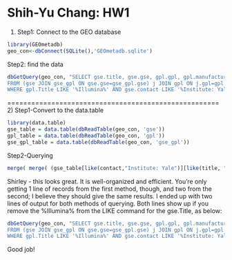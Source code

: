 Shih-Yu Chang: HW1
=====================================================
1) Step1: Connect to the GEO database 
```r
library(GEOmetadb)
geo_con<-dbConnect(SQLite(),'GEOmetadb.sqlite')
```

Step2: find the data
```r
dbGetQuery(geo_con, "SELECT gse.title, gse.gse, gpl.gpl, gpl.manufacturer,gpl.description 
FROM (gse JOIN gse_gpl ON gse.gse=gse_gpl.gse) j JOIN gpl ON j.gpl=gpl.gpl 
WHERE gpl.Title LIKE '%Illumina%' AND gse.contact LIKE '%Institute: Yale %'  AND gse.Title LIKE '%HCV%Illumina%' ;")
```

=====================================================
2) 
Step1-Convert to the data.table
```r
library(data.table)
gse_table = data.table(dbReadTable(geo_con, 'gse'))
gpl_table = data.table(dbReadTable(geo_con, 'gpl'))
gse_gpl_table = data.table(dbReadTable(geo_con, 'gse_gpl'))
```

Step2-Querying
```r
merge( merge( (gse_table[like(contact,"Institute: Yale")][like(title, "HCV")]), gse_gpl_table, by = "gse",  suffixes = c(".gse_inner",".gse_gpl") ), gpl_table[like(title, "Illumina")], by = "gpl", suffixes = c(".gse", ".gpl") )[,list(title.gse, gse, gpl, manufacturer, description)]

```



Shirley - this looks great. It is well-organized and efficient. You're only getting 1 line of records from the first method, though, and two from the second; I believe they should give the same results. I ended up with two lines of output for both methods of querying. Both lines show up if you remove the %Illumina% from the LIKE command for the gse.Title, as below: 

```r
dbGetQuery(geo_con, "SELECT gse.title, gse.gse, gpl.gpl, gpl.manufacturer,gpl.description 
FROM (gse JOIN gse_gpl ON gse.gse=gse_gpl.gse) j JOIN gpl ON j.gpl=gpl.gpl 
WHERE gpl.Title LIKE '%Illumina%' AND gse.contact LIKE '%Institute: Yale %'  AND gse.Title LIKE '%HCV%' ;")
```

Good job! 
